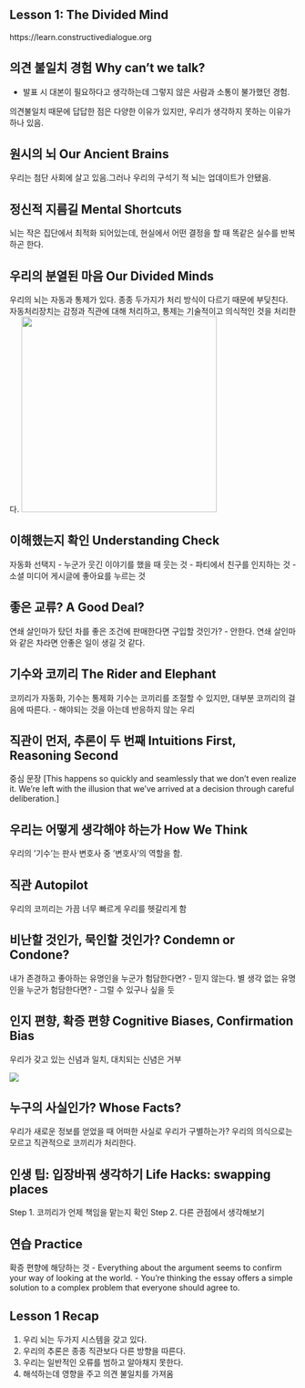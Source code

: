 
## Lesson 1: The Divided Mind

https://learn.constructivedialogue.org

## 의견 불일치 경험 Why can't we talk?

-   발표 시 대본이 필요하다고 생각하는데 그렇지 않은 사람과 소통이 불가했던 경험.

의견불일치 때문에 답답한 점은 다양한 이유가 있지만, 우리가 생각하지 못하는 이유가 하나 있음.

## 원시의 뇌 Our Ancient Brains

우리는 첨단 사회에 살고 있음.그러나 우리의 구석기 적 뇌는 업데이트가 안됐음.

## 정신적 지름길 Mental Shortcuts

뇌는 작은 집단에서 최적화 되어있는데, 현실에서 어떤 결정을 할 때 똑같은 실수를 반복하곤 한다.

## 우리의 분열된 마음 Our Divided Minds

우리의 뇌는 자동과 통제가 있다. 종종 두가지가 처리 방식이 다르기 때문에 부딪친다. 자동처리장치는 감정과 직관에 대해 처리하고, 통제는 기술적이고 의식적인 것을 처리한다. ![](images/%EC%BA%A1%EC%B2%98.JPG){width="343"}

## 이해했는지 확인 Understanding Check

자동화 선택지 - 누군가 웃긴 이야기를 했을 때 웃는 것 - 파티에서 친구를 인지하는 것 - 소셜 미디어 게시글에 좋아요를 누르는 것

## 좋은 교류? A Good Deal?

연쇄 살인마가 탔던 차를 좋은 조건에 판매한다면 구입할 것인가? - 안한다. 연쇄 살인마와 같은 차라면 안좋은 일이 생길 것 같다.

## 기수와 코끼리 The Rider and Elephant

코끼리가 자동화, 기수는 통제화 기수는 코끼리를 조절할 수 있지만, 대부분 코끼리의 걸음에 따른다. - 해야되는 것을 아는데 반응하지 않는 우리

## 직관이 먼저, 추론이 두 번째 Intuitions First, Reasoning Second

중심 문장 \[This happens so quickly and seamlessly that we don't even realize it. We're left with the illusion that we've arrived at a decision through careful deliberation.\]

## 우리는 어떻게 생각해야 하는가 How We Think

우리의 '기수'는 판사 변호사 중 '변호사'의 역할을 함.

## 직관 Autopilot

우리의 코끼리는 가끔 너무 빠르게 우리를 헷갈리게 함

## 비난할 것인가, 묵인할 것인가? Condemn or Condone?

내가 존경하고 좋아하는 유명인을 누군가 험담한다면? - 믿지 않는다. 별 생각 없는 유명인을 누군가 험담한다면? - 그럴 수 있구나 싶을 듯

## 인지 편향, 확증 편향 Cognitive Biases, Confirmation Bias

우리가 갖고 있는 신념과 일치, 대치되는 신념은 거부

![](images/%EC%BA%A1%EC%B2%982.JPG)

## 누구의 사실인가? Whose Facts?

우리가 새로운 정보를 얻었을 때 어떠한 사실로 우리가 구별하는가? 우리의 의식으로는 모르고 직관적으로 코끼리가 처리한다.

## 인생 팁: 입장바꿔 생각하기 Life Hacks: swapping places 
Step 1. 코끼리가 언제 책임을 맡는지 확인
Step 2. 다른 관점에서 생각해보기
 
## 연습 Practice
확증 편향에 해당하는 것
- Everything about the argument seems to confirm your way of looking at the world.
- You’re thinking the essay offers a simple solution to a complex problem that everyone should agree to.

## Lesson 1 Recap
1. 우리 뇌는 두가지 시스템을 갖고 있다.
2. 우리의 추론은 종종 직관보다 다른 방향을 따른다.
3. 우리는 일반적인 오류를 범하고 알아채지 못한다.
4. 해석하는데 영향을 주고 의견 불일치를 가져옴

